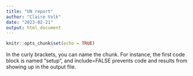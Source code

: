 ```yaml
---
title: "UN report"
author: "Claire Volk"
date: "2023-02-21"
output: html_document
---
```


```r
knitr::opts_chunk$set(echo = TRUE)
```
In the curly brackets, you can name the chunk. For instance, the first code block is named “setup”, and include=FALSE prevents code and results from showing up in the output file.



